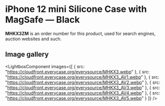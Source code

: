 
# iPhone 12 mini Silicone Case with MagSafe — Black

<Callout type='info' emoji='👉🏻'>**MHKX3ZM** is an order number for this product, used for search engines, auction websites and such.</Callout>

## Image gallery

<LightboxComponent
    images={[
      {
        src: "https://cloudfront.everycase.org/everysource/MHKX3.webp"
      },
      {
        src: "https://cloudfront.everycase.org/everysource/MHKX3_AV1.webp"
      },
      {
        src: "https://cloudfront.everycase.org/everysource/MHKX3_AV2.webp"
      },
      {
        src: "https://cloudfront.everycase.org/everysource/MHKX3_AV3.webp"
      },
      {
        src: "https://cloudfront.everycase.org/everysource/MHKX3_AV4.webp"
      },
      {
        src: "https://cloudfront.everycase.org/everysource/MHKX3_AV5.webp"
      }
    ]}
  />
